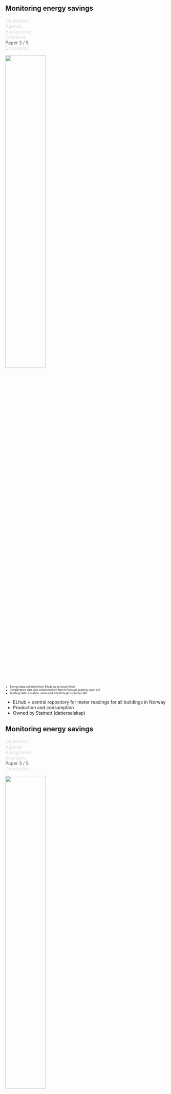 
## Monitoring energy savings

::: {.absolute top="0" left="100%"}
::: {.sectionhead}
[Objectives]{style="opacity:0.15"} </br> 
[Agenda]{style="opacity:0.15"} </br> 
[Background]{style="opacity:0.15"} </br> 
[Examples]{style="opacity:0.15"} </br> 
[Paper 3 / 5]{style="opacity:0.75"} </br> 
[Conclusion]{style="opacity:0.15"}  
:::
:::


::: {.absolute top="15%" left="0%"}
<!--https://unpkg.com/mermaid@0.5.6/exdoc/all.html#styling-and-classes -->

![](figures/mermaid_p1.png){width=50%}

:::



::: {.absolute top="15%" left="55%"}
::: {style="font-size: 0.6em"}
::: {.incremental}
- Energy data collected from Elhub on an hourly level 
- Temperature data was collected from Met.no through publicly open API
- Building data: Location, name and size through customer API
:::
:::
:::

::: {.notes}
- ELhub = central repository for meter readings for all buildings in Norway
- Production and consumption
- Owned by Statnett (datterselskap)
:::

## Monitoring energy savings

::: {.absolute top="0" left="100%"}
::: {.sectionhead}
[Objectives]{style="opacity:0.15"} </br> 
[Agenda]{style="opacity:0.15"} </br> 
[Background]{style="opacity:0.15"} </br> 
[Examples]{style="opacity:0.15"} </br> 
[Paper 3 / 5]{style="opacity:0.75"} </br> 
[Conclusion]{style="opacity:0.15"}  
:::
:::

::: {.absolute top="15%" left="5%"}
<!--  Colors from https://www.schemecolor.com/blue-grey.php?utm_content=cmp-true -->
![](figures/mermaid_p2.png){width=50%}
:::



::: {.absolute top="25%" left="55%"}

::: {style="font-size: 0.5em"}
::: {.incremental}
- Reactive programming using `R/Shiny`
- Fast development & automated energy savings report
- Not dependent on the energy analyst
- Open source and transparent
- As of today 1 241 buildings are monitored continuously 
:::
:::


::: {style="font-size: 0.55em"}
::: {.fragment .fade-in}
::: {.callout-note icon=false appearance="minimal"}
Severinsen, Alexander, and Øystein Myrland. 2022. “ShinyRBase: Near real-time energy saving models using reactive programming”. Applied Energy, Volume 325, 119798. <https://doi.org/10.1016/j.apenergy.2022.119798>
:::
:::
:::

::: {.fragment .fade-in}

::: {.callout-note appearance="minimal"}
::: {style="font-size: 0.55em"}
**Getting the methods into production would have never been possible without the genius code from the fingertips of Einar-Johan Hansen and Stian Berger (@Capia) - and years of endless discussions with Petter Arnestad and many other collaborators!**
:::
:::

:::



:::


